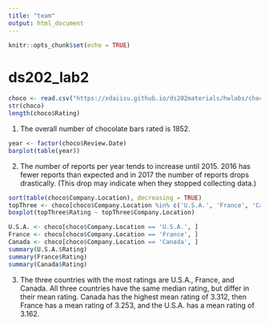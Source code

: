 ```yaml
---
title: "team"
output: html_document
---
```


```r
knitr::opts_chunk$set(echo = TRUE)
```

# ds202_lab2

```r
choco <- read.csv("https://xdaiisu.github.io/ds202materials/hwlabs/choco.csv")
str(choco)
length(choco$Rating)
```
1. The overall number of chocolate bars rated is 1852.

```r
year <- factor(choco$Review.Date)
barplot(table(year))
```
2. The number of reports per year tends to increase until 2015. 2016 has fewer reports than expected and in 2017 the number of reports drops drastically. (This drop may indicate when they stopped collecting data.)

```r
sort(table(choco$Company.Location), decreasing = TRUE)
topThree <- choco[choco$Company.Location %in% c('U.S.A.', 'France', 'Canada'), ]
boxplot(topThree$Rating ~ topThree$Company.Location)

U.S.A. <- choco[choco$Company.Location == 'U.S.A.', ]
France <- choco[choco$Company.Location == 'France', ]
Canada <- choco[choco$Company.Location == 'Canada', ]
summary(U.S.A.$Rating)
summary(France$Rating)
summary(Canada$Rating)
```
3. The three countries with the most ratings are U.S.A., France, and Canada. All three countries have the same median rating, but differ in their mean rating. Canada has the highest mean rating of 3.312, then France has a mean rating of 3.253, and the U.S.A. has a mean rating of 3.162.
